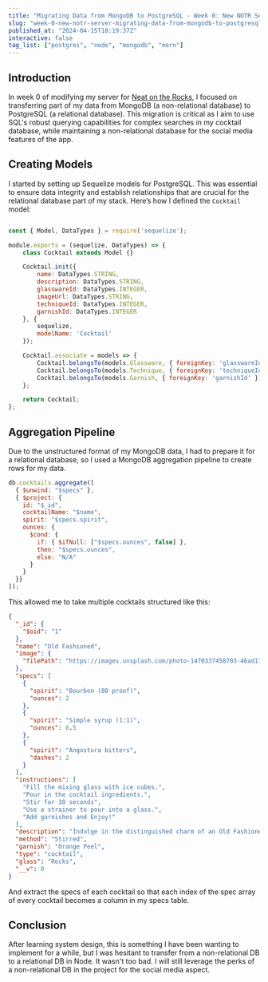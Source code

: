 ```yaml
---
title: "Migrating Data from MongoDB to PostgreSQL - Week 0: New NOTR Server"
slug: "week-0-new-notr-server-migrating-data-from-mongodb-to-postgresql"
published_at: "2024-04-15T18:19:37Z"
interactive: false
tag_list: ["postgres", "node", "mongodb", "mern"]
---
```


## Introduction
In week 0 of modifying my server for [Neat on the Rocks](https://www.neatonthe.rocks/), I focused on transferring part of my data from MongoDB (a non-relational database) to PostgreSQL (a relational database). This migration is critical as I aim to use SQL's robust querying capabilities for complex searches in my cocktail database, while maintaining a non-relational database for the social media features of the app.

## Creating Models
I started by setting up Sequelize models for PostgreSQL. This was essential to ensure data integrity and establish relationships that are crucial for the relational database part of my stack. Here’s how I defined the `Cocktail` model:

```javascript

const { Model, DataTypes } = require('sequelize');

module.exports = (sequelize, DataTypes) => {
    class Cocktail extends Model {}

    Cocktail.init({
        name: DataTypes.STRING,
        description: DataTypes.STRING,
        glasswareId: DataTypes.INTEGER,
        imageUrl: DataTypes.STRING,
        techniqueId: DataTypes.INTEGER,
        garnishId: DataTypes.INTEGER
    }, {
        sequelize,
        modelName: 'Cocktail'
    });

    Cocktail.associate = models => {
        Cocktail.belongsTo(models.Glassware, { foreignKey: 'glasswareId' });
        Cocktail.belongsTo(models.Technique, { foreignKey: 'techniqueId' });
        Cocktail.belongsTo(models.Garnish, { foreignKey: 'garnishId' });
    };

    return Cocktail;
};

```

## Aggregation Pipeline 

Due to the unstructured format of my MongoDB data, I had to prepare it for a relational database, so I used a MongoDB aggregation pipeline to create rows for my data. 

```js
db.cocktails.aggregate([
  { $unwind: "$specs" },
  { $project: {
    id: "$_id",
    cocktailName: "$name",
    spirit: "$specs.spirit",
    ounces: {
      $cond: {
        if: { $ifNull: ["$specs.ounces", false] },
        then: "$specs.ounces",
        else: "N/A"
      }
    }
  }}
]);

```

This allowed me to take multiple cocktails structured like this:

```json 
{
  "_id": {
    "$oid": "1"
  },
  "name": "Old Fashioned",
  "image": {
    "filePath": "https://images.unsplash.com/photo-1470337458703-46ad1756a187?ixlib=rb-4.0.3&ixid=M3wxMjA3fDB8MHxwaG90by1wYWdlfHx8fGVufDB8fHx8fA%3D%3D&auto=format&fit=crop&w=1169&q=80"
  },
  "specs": [
    {
      "spirit": "Bourbon (80 proof)",
      "ounces": 2
    },
    {
      "spirit": "Simple syrup (1:1)",
      "ounces": 0.5
    },
    {
      "spirit": "Angostura bitters",
      "dashes": 2
    }
  ],
  "instructions": [
    "Fill the mixing glass with ice cubes.",
    "Pour in the cocktail ingredients.",
    "Stir for 30 seconds",
    "Use a strainer to pour into a glass.",
    "Add garnishes and Enjoy!"
  ],
  "description": "Indulge in the distinguished charm of an Old Fashioned cocktail. Crafted with the utmost reverence for tradition, this timeless concoction marries the deep notes of whiskey with the delicate sweetness of muddled sugar. Aromatic bitters add a touch of complexity, while a citrus twist imparts a subtle brightness. Served over a single large ice cube, the Old Fashioned beckons with sophistication. Garnished with an orange twist or a maraschino cherry, it stands as an ode to the classic art of mixology.",
  "method": "Stirred",
  "garnish": "Orange Peel",
  "type": "cocktail",
  "glass": "Rocks",
  "__v": 0
}
```

And extract the specs of each cocktail so that each index of the spec array of every cocktail becomes a column in my specs table. 

## Conclusion

After learning system design, this is something I have been wanting to implement for a while, but I was hesitant to transfer from a non-relational DB to a relational DB in Node. It wasn't too bad. I will still leverage the perks of a non-relational DB in the project for the social media aspect. 